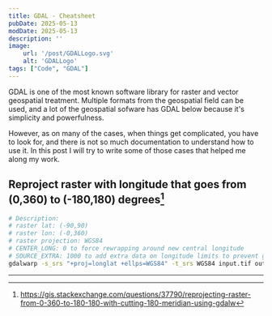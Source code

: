 ```yaml
---
title: GDAL - Cheatsheet
pubDate: 2025-05-13
modDate: 2025-05-13
description: ''
image:
    url: '/post/GDALLogo.svg'
    alt: 'GDALLogo'
tags: ["Code", "GDAL"]
---
```


GDAL is one of the most known software library for raster and vector geospatial treatment.
Multiple formats from the geospatial field can be used, and a lot of the geospatial sofware has GDAL below because it's simplicity
and powerfulness.

However, as on many of the cases, when things get complicated, you have to look for, and there is not so much
documentation to understand how to use it. In this post I will try to write some of those cases that helped me
along my work.

## Reproject raster with longitude that goes from (0,360) to (-180,180) degrees[^1]
```bash
# Description:
# raster lat: (-90,90)
# raster lon: (-0,360)
# raster projection: WGS84
# CENTER_LONG: 0 to force rewrapping around new central longitude
# SOURCE_EXTRA: 1000 to add extra data on longitude limits to prevent gap generation
gdalwarp -s_srs "+proj=longlat +ellps=WGS84" -t_srs WGS84 input.tif output.tif -wo SOURCE_EXTRA=1000 --config CENTER_LONG 0
```
---
[^1]:https://gis.stackexchange.com/questions/37790/reprojecting-raster-from-0-360-to-180-180-with-cutting-180-meridian-using-gdalw